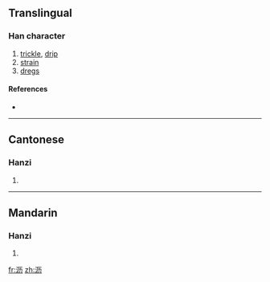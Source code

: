 {{also|瀝}}
==Translingual==

===Han character===
{{Han char|rn=85|rad=水|as=04|sn=7|four=|canj=水一大尸 (EMKS)}}

# [[trickle]], [[drip]]
# [[strain]]
# [[dregs]]

====References====
* {{Han ref|kx=0612.121|hdz=31561.030|uh=6CA5|ud=27813}}

----

==Cantonese==

===Hanzi===
{{yue-hanzi|jyut=|y=lik6|tra=瀝}}

# {{defn|Cantonese}}

----

==Mandarin==

===Hanzi===
{{cmn-hanzi|tra=瀝|pin=[[fēng]] ([[feng1]]), [[lì]] ([[li4]])|wg=feng<sup>1</sup>, li<sup>4</sup>}}

# {{defn|Mandarin}}

[[fr:沥]]
[[zh:沥]]
